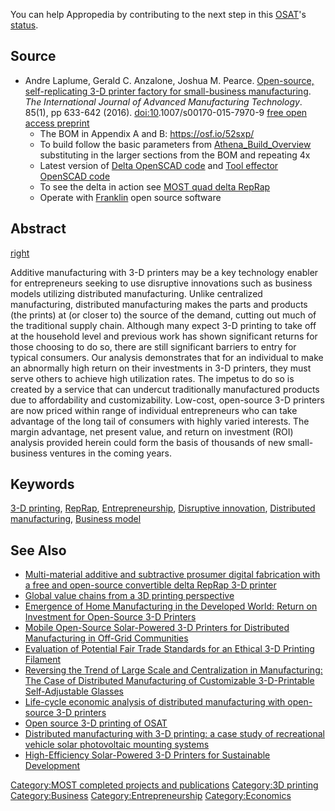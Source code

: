 {{MOST}}
{{MOST-RepRap}}
{{Pearce-pubs}}
{{Statusboxtop}}
{{status-design}}
{{status-model}}
{{status-prototype}}
{{status-verified|[[MOST]]}}
You can help Appropedia by contributing to the next step in this [[OSAT]]'s [[:Category:Status|status]].
{{boxbottom}}

==Source==
* Andre Laplume, Gerald C. Anzalone, Joshua M. Pearce. [http://dx.doi.org/10.1007/s00170-015-7970-9 Open-source, self-replicating 3-D printer factory for small-business manufacturing]. ''The International Journal of Advanced Manufacturing Technology''. 85(1), pp 633-642 (2016). doi:10.​1007/​s00170-015-7970-9 [https://www.academia.edu/26436543/Open-Source_Self-Replicating_3-D_Printer_Factory_for_Small-Business_Manufacturing free open access preprint]
** The BOM in Appendix A and B: https://osf.io/52sxp/ 
** To build follow the basic parameters from [[Athena_Build_Overview]] substituting in the larger sections from the BOM and repeating 4x
** Latest version of [https://github.com/phidiasllc/athena Delta OpenSCAD code] and [https://github.com/phidiasllc/tool_effector Tool effector OpenSCAD code]
** To see the delta in action see [[MOST quad delta RepRap]]
** Operate with [[Franklin]] open source software

==Abstract==
[[image:quad-delta.jpg|right]]

Additive manufacturing with 3-D printers may be a key technology enabler for entrepreneurs seeking to use disruptive innovations such as business models utilizing distributed manufacturing. Unlike centralized manufacturing, distributed manufacturing makes the parts and products (the prints) at (or closer to) the source of the demand, cutting out much of the traditional supply chain. Although many expect 3-D printing to take off at the household level and previous work has shown significant returns for those choosing to do so, there are still significant barriers to entry for typical consumers. Our analysis demonstrates that for an individual to make an abnormally high return on their investments in 3-D printers, they must serve others to achieve high utilization rates. The impetus to do so is created by a service that can undercut traditionally manufactured products due to affordability and customizability. Low-cost, open-source 3-D printers are now priced within range of individual entrepreneurs who can take advantage of the long tail of consumers with highly varied interests. The margin advantage, net present value, and return on investment (ROI) analysis provided herein could form the basis of thousands of new small-business ventures in the coming years.

==Keywords==

[[3-D printing]], [[RepRap]], [[Entrepreneurship]], [[Disruptive innovation]], [[Distributed manufacturing]], [[Business model]]
==See Also==
* [[Multi-material additive and subtractive prosumer digital fabrication with a free and open-source convertible delta RepRap 3-D printer]]
* [[Global value chains from a 3D printing perspective]]
* [[Emergence of Home Manufacturing in the Developed World: Return on Investment for Open-Source 3-D Printers]]
* [[Mobile Open-Source Solar-Powered 3-D Printers for Distributed Manufacturing in Off-Grid Communities]]
* [[Evaluation of Potential Fair Trade Standards for an Ethical 3-D Printing Filament]]
* [[Reversing the Trend of Large Scale and Centralization in Manufacturing: The Case of Distributed Manufacturing of Customizable 3-D-Printable Self-Adjustable Glasses]]
* [[Life-cycle economic analysis of distributed manufacturing with open-source 3-D printers]]
* [[Open source 3-D printing of OSAT]]
* [[Distributed manufacturing with 3-D printing: a case study of recreational vehicle solar photovoltaic mounting systems]]
* [[High-Efficiency Solar-Powered 3-D Printers for Sustainable Development]]

[[Category:MOST completed projects and publications]]
[[Category:3D printing]]
[[Category:Business]]
[[Category:Entrepreneurship]]
[[Category:Economics]]